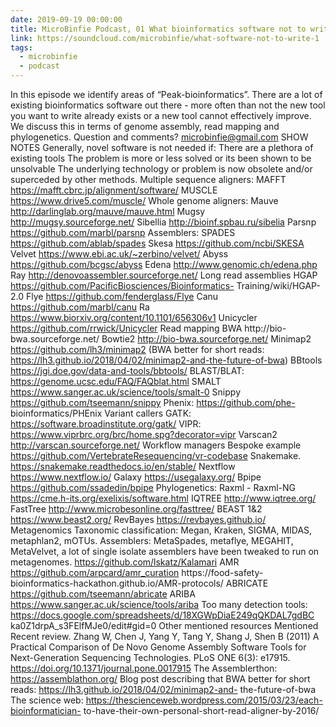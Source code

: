 ```yaml
---
date: 2019-09-19 00:00:00
title: MicroBinfie Podcast, 01 What bioinformatics software not to write part 1
link: https://soundcloud.com/microbinfie/what-software-not-to-write-1
tags:
  - microbinfie
  - podcast
---
```

In this episode we identify areas of “Peak-bioinformatics”. There are
a lot of existing bioinformatics software out there - more often than
not the new tool you want to write already exists or a new tool cannot
effectively improve. We discuss this in terms of genome assembly, read
mapping and phylogenetics.   Question and comments?
microbinfie@gmail.com  SHOW NOTES Generally, novel software is not
needed if: There are a plethora of existing tools The problem is more
or less solved or its been shown to be unsolvable The underlying
technology or problem is now obsolete and/or superceded by other
methods.   Multiple sequence aligners: MAFFT
https://mafft.cbrc.jp/alignment/software/ MUSCLE
https://www.drive5.com/muscle/  Whole genome aligners: Mauve
http://darlinglab.org/mauve/mauve.html Mugsy
http://mugsy.sourceforge.net/ Sibellia  http://bioinf.spbau.ru/sibelia
Parsnp https://github.com/marbl/parsnp  Assemblers: SPADES
https://github.com/ablab/spades Skesa  https://github.com/ncbi/SKESA
Velvet https://www.ebi.ac.uk/~zerbino/velvet/ Abyss
https://github.com/bcgsc/abyss Edena  http://www.genomic.ch/edena.php
Ray http://denovoassembler.sourceforge.net/  Long read assemblies HGAP
https://github.com/PacificBiosciences/Bioinformatics-
Training/wiki/HGAP-2.0 Flye https://github.com/fenderglass/Flye Canu
https://github.com/marbl/canu Ra
https://www.biorxiv.org/content/10.1101/656306v1 Unicycler
https://github.com/rrwick/Unicycler  Read mapping BWA http://bio-
bwa.sourceforge.net/  Bowtie2 http://bio-bwa.sourceforge.net/ Minimap2
https://github.com/lh3/minimap2 (BWA better for short reads:
https://lh3.github.io/2018/04/02/minimap2-and-the-future-of-bwa)
BBtools https://jgi.doe.gov/data-and-tools/bbtools/ BLAST/BLAT:
https://genome.ucsc.edu/FAQ/FAQblat.html SMALT
https://www.sanger.ac.uk/science/tools/smalt-0 Snippy
https://github.com/tseemann/snippy Phenix:  https://github.com/phe-
bioinformatics/PHEnix  Variant callers GATK:
https://software.broadinstitute.org/gatk/ VIPR:
https://www.viprbrc.org/brc/home.spg?decorator=vipr   Varscan2
http://varscan.sourceforge.net/  Workflow managers Bespoke example
https://github.com/VertebrateResequencing/vr-codebase Snakemake.
https://snakemake.readthedocs.io/en/stable/ Nextflow
https://www.nextflow.io/ Galaxy  https://usegalaxy.org/ Bpipe
https://github.com/ssadedin/bpipe  Phylogenetics: Raxml - Raxml-NG
https://cme.h-its.org/exelixis/software.html  IQTREE
http://www.iqtree.org/  FastTree
http://www.microbesonline.org/fasttree/  BEAST 1&2
https://www.beast2.org/  RevBayes  https://revbayes.github.io/
Metagenomics Taxonomic classification: Megan, Kraken, SIGMA, MIDAS,
metaphlan2, mOTUs.  Assemblers: MetaSpades, metaflye, MEGAHIT,
MetaVelvet, a lot of single isolate assemblers have been tweaked to
run on metagenomes. https://github.com/lskatz/Kalamari  AMR
https://github.com/arpcard/amr_curation https://food-safety-
bioinformatics-hackathon.github.io/AMR-protocols/ ABRICATE
https://github.com/tseemann/abricate  ARIBA
https://www.sanger.ac.uk/science/tools/ariba  Too many detection
tools: https://docs.google.com/spreadsheets/d/18XGWpDiaE249qQKDAL7gdBC
ka0Z1drpA_s3FElfMJe0/edit#gid=0  Other mentioned resources Mentioned
Recent review.  Zhang W, Chen J, Yang Y, Tang Y, Shang J, Shen B
(2011) A Practical Comparison of De Novo Genome Assembly Software
Tools for Next-Generation Sequencing Technologies. PLoS ONE 6(3):
e17915. https://doi.org/10.1371/journal.pone.0017915 The
Assemblerthon: https://assemblathon.org/ Blog post describing that BWA
better for short reads: https://lh3.github.io/2018/04/02/minimap2-and-
the-future-of-bwa The science web:
https://thescienceweb.wordpress.com/2015/03/23/each-bioinformatician-
to-have-their-own-personal-short-read-aligner-by-2016/

